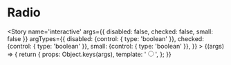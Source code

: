 
<Meta title='atoms/Radio' />

# Radio

<Story name='interactive'
    args={{
        disabled: false,
        checked: false,
        small: false
    }}
    argTypes={{
        disabled: {control: { type: 'boolean' }},
        checked: {control: { type: 'boolean' }},
        small: {control: { type: 'boolean' }},
    }}
    >
    {(args) => {
        return {
            props: Object.keys(args),
            template: '<input type="radio" class="a-radio" :class="{ \'-small\': small }" :disabled="disabled" :checked="checked" />',
        };
    }}
</Story>
